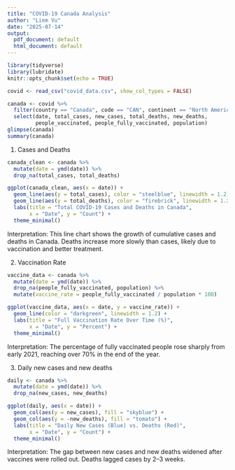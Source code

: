 ---
title: "COVID-19 Canada Analysis"
author: "Liem Vu"
date: "2025-07-14"
output:
  pdf_document: default
  html_document: default
---

```{r setup, include=FALSE}
library(tidyverse)
library(lubridate)
knitr::opts_chunk$set(echo = TRUE)
```

```{r}
covid <- read_csv("covid_data.csv", show_col_types = FALSE)

canada <- covid %>%
  filter(country == "Canada", code == "CAN", continent == "North America") %>%
  select(date, total_cases, new_cases, total_deaths, new_deaths,
         people_vaccinated, people_fully_vaccinated, population)
glimpse(canada)
summary(canada)
```

1. Cases and Deaths
```{r}
canada_clean <- canada %>%
  mutate(date = ymd(date)) %>%
  drop_na(total_cases, total_deaths)

ggplot(canada_clean, aes(x = date)) +
  geom_line(aes(y = total_cases), color = "steelblue", linewidth = 1.2) +
  geom_line(aes(y = total_deaths), color = "firebrick", linewidth = 1.2) +
  labs(title = "Total COVID-19 Cases and Deaths in Canada",
       x = "Date", y = "Count") +
  theme_minimal()
```

Interpretation:
This line chart shows the growth of cumulative cases and deaths in Canada. Deaths increase more slowly than cases, likely due to vaccination and better treatment.

2. Vaccination Rate
```{r}
vaccine_data <- canada %>%
  mutate(date = ymd(date)) %>%
  drop_na(people_fully_vaccinated, population) %>%
  mutate(vaccine_rate = people_fully_vaccinated / population * 100)

ggplot(vaccine_data, aes(x = date, y = vaccine_rate)) +
  geom_line(color = "darkgreen", linewidth = 1.2) +
  labs(title = "Full Vaccination Rate Over Time (%)",
       x = "Date", y = "Percent") +
  theme_minimal()
```

Interpretation:
The percentage of fully vaccinated people rose sharply from early 2021, reaching over 70% in the end of the year.

3. Daily new cases and new deaths
```{r}
daily <- canada %>%
  mutate(date = ymd(date)) %>%
  drop_na(new_cases, new_deaths)

ggplot(daily, aes(x = date)) +
  geom_col(aes(y = new_cases), fill = "skyblue") +
  geom_col(aes(y = -new_deaths), fill = "tomato") +
  labs(title = "Daily New Cases (Blue) vs. Deaths (Red)",
       x = "Date", y = "Count") +
  theme_minimal()
```

Interpretation: 
The gap between new cases and new deaths widened after vaccines were rolled out. Deaths lagged cases by 2–3 weeks.